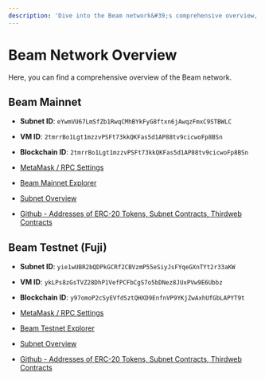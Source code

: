 ```yaml
---
description: 'Dive into the Beam network&#39;s comprehensive overview, detailing Mainnet and Testnet configurations.'
---
```



# Beam Network Overview

Here, you can find a comprehensive overview of the Beam network.


## Beam Mainnet

- **Subnet ID**: `eYwmVU67LmSfZb1RwqCMhBYkFyG8ftxn6jAwqzFmxC9STBWLC`
- **VM ID**: `2tmrrBo1Lgt1mzzvPSFt73kkQKFas5d1AP88tv9cicwoFp8BSn`
- **Blockchain ID**: `2tmrrBo1Lgt1mzzvPSFt73kkQKFas5d1AP88tv9cicwoFp8BSn`

- [MetaMask / RPC Settings](/chain/get-started/rpc#connect-to-beam-mainnet-with-metamask)
- [Beam Mainnet Explorer](https://subnets.avax.network/beam)
- [Subnet Overview](https://subnets.avax.network/subnets/eYwmVU67LmSfZb1RwqCMhBYkFyG8ftxn6jAwqzFmxC9STBWLC)
- [Github - Addresses of ERC-20 Tokens, Subnet Contracts, Thirdweb Contracts](https://github.com/Merit-Circle/beam-subnet)

## Beam Testnet (Fuji)

- **Subnet ID**: `yie1wUBR2bQDPkGCRf2CBVzmP55eSiyJsFYqeGXnTYt2r33aKW`
- **VM ID**: `ykLPs8zGsTVZ28DhP1VefPCFbCgS7o5bDNez8JUxPVw9E6Ubbz`
- **Blockchain ID**: `y97omoP2cSyEVfdSztQHXD9EnfnVP9YKjZwAxhUfGbLAPYT9t`

- [MetaMask / RPC Settings](/chain/get-started/rpc#beam-testnet-fuji)
- [Beam Testnet Explorer](https://subnets-test.avax.network/beam)
- [Subnet Overview](https://subnets-test.avax.network/subnets/yie1wUBR2bQDPkGCRf2CBVzmP55eSiyJsFYqeGXnTYt2r33aKW)
- [Github - Addresses of ERC-20 Tokens, Subnet Contracts, Thirdweb Contracts](https://github.com/Merit-Circle/beam-subnet)

